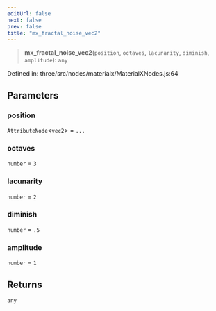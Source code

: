 ```yaml
---
editUrl: false
next: false
prev: false
title: "mx_fractal_noise_vec2"
---
```


> **mx\_fractal\_noise\_vec2**(`position`, `octaves`, `lacunarity`, `diminish`, `amplitude`): `any`

Defined in: three/src/nodes/materialx/MaterialXNodes.js:64

## Parameters

### position

`AttributeNode`\<`vec2`\> = `...`

### octaves

`number` = `3`

### lacunarity

`number` = `2`

### diminish

`number` = `.5`

### amplitude

`number` = `1`

## Returns

`any`

